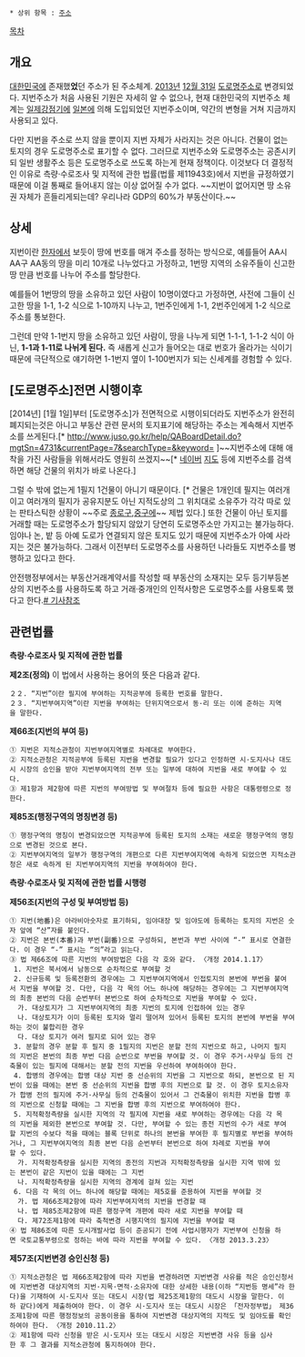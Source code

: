  * 상위 항목 : [[주소]]

{{{+1 地番住所 / A Lot Number Address }}}

[[목차]]

== 개요 ==
[[대한민국]]에 존재했'''었'''던 주소가 된 주소체계. [[2013년]] [[12월 31일]] [[도로명주소]]로 변경되었다. 지번주소가 처음 사용된 기원은 자세히 알 수 없으나, 현재 대한민국의 지번주소 체계는 [[일제강점기]]에 [[일본]]에 의해 도입되었던 지번주소이며, 약간의 변형을 거쳐 지금까지 사용되고 있다.

다만 지번을 주소로 쓰지 않을 뿐이지 지번 자체가 사라지는 것은 아니다. 건물이 없는 토지의 경우 도로명주소로 표기할 수 없다. 그러므로 지번주소와 도로명주소는 공존시키되 일반 생활주소 등은 도로명주소로 쓰도록 하는게 현재 정책이다. 이것보다 더 결정적인 이유로 측량·수로조사 및 지적에 관한 법률(법률 제11943호)에서 지번을 규정하였기 때문에 이걸 통째로 들어내지 않는 이상 없어질 수가 없다. ~~지번이 없어지면 땅 소유권 자체가 흔들리게되는데? 우리나라 GDP의 60%가 부동산이다.~~ 

== 상세 ==
지번이란 [[한자]]에서 보듯이 땅에 번호를 매겨 주소를 정하는 방식으로, 예를들어 AA시 AA구 AA동의 땅을 미리 10개로 나누었다고 가정하고, 1번땅 지역의 소유주들이 신고한 땅 만큼 번호를 나누어 주소를 할당한다.

예를들어 1번땅의 땅을 소유하고 있던 사람이 10명이였다고 가정하면, 사전에 그들이 신고한 땅을 1-1, 1-2 식으로 1-10까지 나누고, 1번주인에게 1-1, 2번주인에게 1-2 식으로 주소를 통보한다.

그런데 만약 1-1번지 땅을 소유하고 있던 사람이, 땅을 나누게 되면 1-1-1, 1-1-2 식이 아닌, '''1-1과 1-11로 나뉘게 된다.''' 즉 새롭게 신고가 들어오는 대로 번호가 올라가는 식이기 때문에 극단적으로 얘기하면 1-1번지 옆이 1-100번지가 되는 신세계를 경험할 수 있다.

== [도로명주소]전면 시행이후 ==
[2014년] [1월 1일]부터 [도로명주소]가 전면적으로 시행이되더라도 지번주소가 완전히 폐지되는것은 아니고 부동산 관련 문서의 토지표기에 해당하는 주소는 계속해서 지번주소를 쓰게된다.[* [[http://www.juso.go.kr/help/QABoardDetail.do?mgtSn=4731&currentPage=7&searchType=&keyword=]] ]~~지번주소에 대해 애착을 가진 사람들을 위해서라도 영원히 쓰겠지~~[* [[네이버]] [[지도]] 등에 지번주소를 검색하면 해당 건물의 위치가 바로 나온다.]

그럴 수 밖에 없는게 1필지 1건물이 아니기 때문이다. [* 건물은 1개인데 필지는 여러개이고 여러개의 필지가 공유지분도 아닌 지적도상의 그 위치대로 소유주가 각각 따로 있는 판타스틱한 상황이 ~~주로 [[종로구]],[[중구]]에~~ 제법 있다.] 또한 건물이 아닌 토지를 거래할 때는 도로명주소가 할당되지 않았기 당연히 도로명주소만 가지고는 불가능하다. 임야나 논, 밭 등 아예 도로가 연결되지 않은 토지도 있기 때문에 지번주소가 아예 사라지는 것은 불가능하다. 그래서 이전부터 도로명주소를 사용하던 나라들도 지번주소를 병행하고 있다고 한다.

안전행정부에서는 부동산거래계약서를 작성할 때 부동산의 소재지는 모두 등기부등본상의 지번주소를 사용하도록 하고 거래·중개인의 인적사항은 도로명주소를 사용토록 했다고 한다.[http://news.naver.com/main/read.nhn?mode=LSD&mid=sec&sid1=101&oid=008&aid=0003190632 # 기사참조]


== 관련법률 ==
'''측량·수로조사 및 지적에 관한 법률'''

'''제2조(정의)''' 이 법에서 사용하는 용어의 뜻은 다음과 같다.
 ２２. “지번”이란 필지에 부여하는 지적공부에 등록한 번호를 말한다.
 ２３. “지번부여지역”이란 지번을 부여하는 단위지역으로서 동·리 또는 이에 준하는 지역을 말한다.

'''제66조(지번의 부여 등)'''
 ① 지번은 지적소관청이 지번부여지역별로 차례대로 부여한다.
 ② 지적소관청은 지적공부에 등록된 지번을 변경할 필요가 있다고 인정하면 시·도지사나 대도시 시장의 승인을 받아 지번부여지역의 전부 또는 일부에 대하여 지번을 새로 부여할 수 있다.
 ③ 제1항과 제2항에 따른 지번의 부여방법 및 부여절차 등에 필요한 사항은 대통령령으로 정한다.

'''제85조(행정구역의 명칭변경 등)'''
 ① 행정구역의 명칭이 변경되었으면 지적공부에 등록된 토지의 소재는 새로운 행정구역의 명칭으로 변경된 것으로 본다.
 ② 지번부여지역의 일부가 행정구역의 개편으로 다른 지번부여지역에 속하게 되었으면 지적소관청은 새로 속하게 된 지번부여지역의 지번을 부여하여야 한다.

'''측량·수로조사 및 지적에 관한 법률 시행령'''

'''제56조(지번의 구성 및 부여방법 등)'''
 ① 지번(地番)은 아라비아숫자로 표기하되, 임야대장 및 임야도에 등록하는 토지의 지번은 숫자 앞에 “산”자를 붙인다.
 ② 지번은 본번(本番)과 부번(副番)으로 구성하되, 본번과 부번 사이에 “-” 표시로 연결한다. 이 경우 “-” 표시는 “의”라고 읽는다.
 ③ 법 제66조에 따른 지번의 부여방법은 다음 각 호와 같다. 〈개정 2014.1.17〉
  1. 지번은 북서에서 남동으로 순차적으로 부여할 것
  2. 신규등록 및 등록전환의 경우에는 그 지번부여지역에서 인접토지의 본번에 부번을 붙여서 지번을 부여할 것. 다만, 다음 각 목의 어느 하나에 해당하는 경우에는 그 지번부여지역의 최종 본번의 다음 순번부터 본번으로 하여 순차적으로 지번을 부여할 수 있다.
   가. 대상토지가 그 지번부여지역의 최종 지번의 토지에 인접하여 있는 경우
   나. 대상토지가 이미 등록된 토지와 멀리 떨어져 있어서 등록된 토지의 본번에 부번을 부여하는 것이 불합리한 경우
   다. 대상 토지가 여러 필지로 되어 있는 경우
  3. 분할의 경우 분할 후 필지 중 1필지의 지번은 분할 전의 지번으로 하고, 나머지 필지의 지번은 본번의 최종 부번 다음 순번으로 부번을 부여할 것. 이 경우 주거·사무실 등의 건축물이 있는 필지에 대해서는 분할 전의 지번을 우선하여 부여하여야 한다.
  4. 합병의 경우에는 합병 대상 지번 중 선순위의 지번을 그 지번으로 하되, 본번으로 된 지번이 있을 때에는 본번 중 선순위의 지번을 합병 후의 지번으로 할 것. 이 경우 토지소유자가 합병 전의 필지에 주거·사무실 등의 건축물이 있어서 그 건축물이 위치한 지번을 합병 후의 지번으로 신청할 때에는 그 지번을 합병 후의 지번으로 부여하여야 한다.
  5. 지적확정측량을 실시한 지역의 각 필지에 지번을 새로 부여하는 경우에는 다음 각 목의 지번을 제외한 본번으로 부여할 것. 다만, 부여할 수 있는 종전 지번의 수가 새로 부여할 지번의 수보다 적을 때에는 블록 단위로 하나의 본번을 부여한 후 필지별로 부번을 부여하거나, 그 지번부여지역의 최종 본번 다음 순번부터 본번으로 하여 차례로 지번을 부여할 수 있다.
   가. 지적확정측량을 실시한 지역의 종전의 지번과 지적확정측량을 실시한 지역 밖에 있는 본번이 같은 지번이 있을 때에는 그 지번
   나. 지적확정측량을 실시한 지역의 경계에 걸쳐 있는 지번
  6. 다음 각 목의 어느 하나에 해당할 때에는 제5호를 준용하여 지번을 부여할 것
   가. 법 제66조제2항에 따라 지번부여지역의 지번을 번경할 때
   나. 법 제85조제2항에 따른 행정구역 개편에 따라 새로 지번을 부여할 때
   다. 제72조제1항에 따라 축척변경 시행지역의 필지에 지번을 부여할 때
 ④ 법 제86조에 따른 도시개발사업 등이 준공되기 전에 사업시행자가 지번부여 신청을 하면 국토교통부령으로 정하는 바에 따라 지번을 부여할 수 있다. 〈개정 2013.3.23〉

'''제57조(지번변경 승인신청 등)'''
 ① 지적소관청은 법 제66조제2항에 따라 지번을 변경하려면 지번변경 사유를 적은 승인신청서에 지번변경 대상지역의 지번·지목·면적·소유자에 대한 상세한 내용(이하 “지번등 명세”라 한다)을 기재하여 시·도지사 또는 대도시 시장(법 제25조제1항의 대도시 시장을 말한다. 이하 같다)에게 제출하여야 한다. 이 경우 시·도지사 또는 대도시 시장은 「전자정부법」 제36조제1항에 따른 행정정보의 공동이용을 통하여 지번변경 대상지역의 지적도 및 임야도를 확인하여야 한다. 〈개정 2010.11.2〉
 ② 제1항에 따라 신청을 받은 시·도지사 또는 대도시 시장은 지번변경 사유 등을 심사한 후 그 결과를 지적소관청에 통지하여야 한다.
